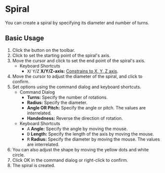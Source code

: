 
# Spiral

<Reference shortcut='' command='Spiral' button='Toolbar' />

You can create a spiral by specifying its diameter and number of turns. 

## Basic Usage

1. Click the <ButtonIcon type="button-spiral" /> button on the toolbar.
2. Click to set the starting point of the spiral's axis.
3. Move the cursor and click to set the end point of the spiral's axis.
   - <Kst>Keyboard Shortcuts</Kst>
      - <kbd>X</kbd>/ <kbd>Y</kbd>/<kbd>Z</kbd> **X/Y/Z-axis:** [Constrains to X, Y, Z axis](/tool/sketching-essentials#constrain-to-an-axis).
4. Move the cursor to adjust the diameter of the spiral, and click to confirm.
5. Set options using the command dialog and keyboard shortcuts.
   - <Kst>Command Dialog</Kst>
      - **Turns:** Specify the number of rotations.
      - **Radius:** Specify the diameter.
      - **Angle OR Pitch:** Specify the angle or pitch. The values are interrelated.
      - **Handedness:** Reverse the direction of rotation.
   - <Kst>Keyboard Shortcuts</Kst>
      - <kbd>A</kbd> **Angle:** Specify the angle by moving the mouse.
      - <kbd>D</kbd> **Length:** Specify the length of the axis by moving the mouse.
      - <kbd>R</kbd> **Radius:** Specify the diameter by moving the mouse. The values are interrelated.
4. You can also adjust the shape by moving the yellow dots and white circle.
6. Click OK in the command dialog or right-click to confirm.
7. The spiral is created.

<VideoPlayer fileName="spiral"/>